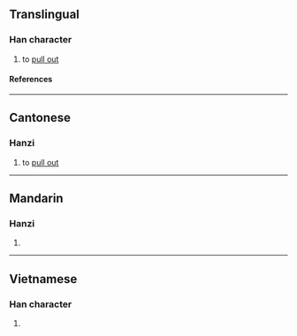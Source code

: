 {{character info}}
==Translingual==

===Han character===
{{Han char|rn=64|rad=手|as=04|sn=7|four=58027|canj=QOIN|ids=⿰扌今}}

# {{lb|zh|Cantonese}} to [[pull out]]

====References====
{{Han ref|kx=0419.010|dkj=11836|dj=0765.230|hdz=31840.060|uh=6272}}

----

==Cantonese==

===Hanzi===
{{yue-hanzi|jyut=[[ngam4]]|y=ngam4}}

# to [[pull out]]

----

==Mandarin==

===Hanzi===
{{cmn-hanzi|pin=[[qián]] ([[qian2]]), [[pān]] ([[pan1]])|wg=ch'ien<sup>2</sup>, p'an<sup>1</sup>}}

# {{rfdef|cmn|sort=手04}}

----

==Vietnamese==

===Han character===
{{vi-readings|rs=手04|reading=cầm}}

# {{rfdef|vi|sort=手04}}